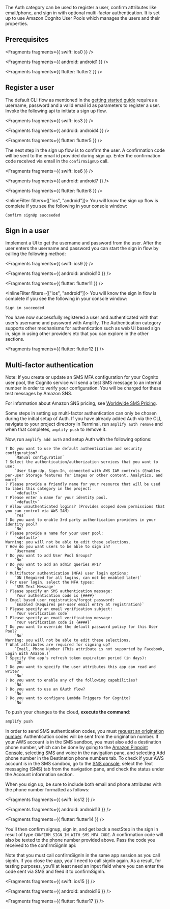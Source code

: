 The Auth category can be used to register a user, confirm attributes like email/phone, and sign in with optional multi-factor authentication. It is set up to use Amazon Cognito User Pools which manages the users and their properties.

## Prerequisites


<Fragments fragments={{ swift: ios0 }} />


<Fragments fragments={{ android: android1 }} />


<Fragments fragments={{ flutter: flutter2 }} />

## Register a user

The default CLI flow as mentioned in the [getting started guide](/gen1/[platform]/prev/build-a-backend/auth/set-up-auth/) requires a username, password and a valid email id as parameters to register a user. Invoke the following api to initiate a sign up flow.


<Fragments fragments={{ swift: ios3 }} />


<Fragments fragments={{ android: android4 }} />


<Fragments fragments={{ flutter: flutter5 }} />

The next step in the sign up flow is to confirm the user. A confirmation code will be sent to the email id provided during sign up. Enter the confirmation code received via email in the `confirmSignUp` call.


<Fragments fragments={{ swift: ios6 }} />


<Fragments fragments={{ android: android7 }} />


<Fragments fragments={{ flutter: flutter8 }} />

<InlineFilter filters={["ios", "android"]}>
You will know the sign up flow is complete if you see the following in your console window:

```console
Confirm signUp succeeded
```
</InlineFilter>

## Sign in a user

Implement a UI to get the username and password from the user. After the user enters the username and password you can start the sign in flow by calling the following method:


<Fragments fragments={{ swift: ios9 }} />


<Fragments fragments={{ android: android10 }} />


<Fragments fragments={{ flutter: flutter11 }} />

<InlineFilter filters={["ios", "android"]}>
You will know the sign in flow is complete if you see the following in your console window:

```console
Sign in succeeded
```
</InlineFilter>

You have now successfully registered a user and authenticated with that user's username and password with Amplify. The Authentication category supports other mechanisms for authentication such as web UI based sign in, sign in using other providers etc that you can explore in the other sections.


<Fragments fragments={{ flutter: flutter12 }} />

## Multi-factor authentication

<Callout>
Note: If you create or update an SMS MFA configuration for your Cognito user pool, the Cognito service will send a test SMS message to an internal number in order to verify your configuration. You will be charged for these test messages by Amazon SNS.

For information about Amazon SNS pricing, see [Worldwide SMS Pricing](https://aws.amazon.com/sns/sms-pricing/).

</Callout>

Some steps in setting up multi-factor authentication can only be chosen during the initial setup of Auth. If you have already added Auth via the CLI, navigate to your project directory in Terminal, run `amplify auth remove` and when that completes, `amplify push` to remove it.

Now, run `amplify add auth` and setup Auth with the following options:

```console
? Do you want to use the default authentication and security configuration?
    `Manual configuration`
? Select the authentication/authorization services that you want to use:
    `User Sign-Up, Sign-In, connected with AWS IAM controls (Enables per-user Storage features for images or other content, Analytics, and more)`
? Please provide a friendly name for your resource that will be used to label this category in the project:
    `<default>`
? Please enter a name for your identity pool.
    `<default>`
? Allow unauthenticated logins? (Provides scoped down permissions that you can control via AWS IAM)
    `Yes`
? Do you want to enable 3rd party authentication providers in your identity pool?
    `No`
? Please provide a name for your user pool:
    `<default>`
Warning: you will not be able to edit these selections.
? How do you want users to be able to sign in?
    `Username`
? Do you want to add User Pool Groups?
    `No`
? Do you want to add an admin queries API?
    `No`
? Multifactor authentication (MFA) user login options:
    `ON (Required for all logins, can not be enabled later)`
? For user login, select the MFA types:
    `SMS Text Message`
? Please specify an SMS authentication message:
    `Your authentication code is {####}`
? Email based user registration/forgot password:
    `Enabled (Requires per-user email entry at registration)`
? Please specify an email verification subject:
    `Your verification code`
? Please specify an email verification message:
    `Your verification code is {####}`
? Do you want to override the default password policy for this User Pool?
    `No`
Warning: you will not be able to edit these selections.
? What attributes are required for signing up?
    `Email, Phone Number (This attribute is not supported by Facebook, Login With Amazon.)`
? Specify the app's refresh token expiration period (in days):
    `30`
? Do you want to specify the user attributes this app can read and write?
    `No`
? Do you want to enable any of the following capabilities?
    `NA`
? Do you want to use an OAuth flow?
    `No`
? Do you want to configure Lambda Triggers for Cognito?
    `No`
```

To push your changes to the cloud, **execute the command**:

```bash
amplify push
```

In order to send SMS authentication codes, you must [request an origination number](https://docs.aws.amazon.com/pinpoint/latest/userguide/settings-request-number.html). Authentication codes will be sent from the origination number. If your AWS account is in the SMS sandbox, you must also add a destination phone number, which can be done by going to the [Amazon Pinpoint Console](https://console.aws.amazon.com/pinpoint/), selecting SMS and voice in the navigation pane, and selecting Add phone number in the Destination phone numbers tab. To check if your AWS account is in the SMS sandbox, go to the [SNS console](https://console.aws.amazon.com/sns/), select the Text messaging (SMS) tab from the navigation pane, and check the status under the Account information section.

When you sign up, be sure to include both email and phone attributes with the phone number formatted as follows:


<Fragments fragments={{ swift: ios12 }} />


<Fragments fragments={{ android: android13 }} />


<Fragments fragments={{ flutter: flutter14 }} />

You'll then confirm signup, sign in, and get back a nextStep in the sign in result of type `CONFIRM_SIGN_IN_WITH_SMS_MFA_CODE`. A confirmation code will also be texted to the phone number provided above. Pass the code you received to the confirmSignIn api:

<Callout>
  Note that you must call confirmSignIn in the same app session as you call
  signIn. If you close the app, you'll need to call signIn again. As a result,
  for testing purposes, you'll at least need an input field where you can enter
  the code sent via SMS and feed it to confirmSignIn.
</Callout>


<Fragments fragments={{ swift: ios15 }} />


<Fragments fragments={{ android: android16 }} />


<Fragments fragments={{ flutter: flutter17 }} />
